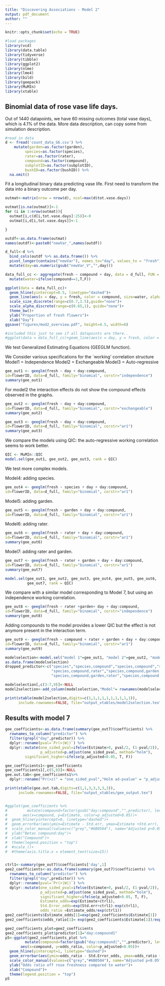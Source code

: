 ---
title: "Discovering Associations - Model 2"
output: pdf_document
author: ""
---

```{r setup, include=FALSE}
knitr::opts_chunk$set(echo = TRUE)
```


```{r, include = FALSE}
#load packages
library(vcd)
library(data.table)
library(tidyverse)
library(tibble)
library(ggplot2)
library(nlme)
library(lme4)
library(bild)
library(geepack)
library(MuMIn)
library(xtable)
```

## Binomial data of rose vase life days. 


Out of 1440 datapoints, we have 60 missing outcomes (total vase days), which is 4.1% of the data.
More data description, can copy some from simulation description.

```{r, include = FALSE}
#read in data
d <- fread('count_data_G6.csv') %>%
    mutate(garden=as.factor(garden),
         species=as.factor(species),
         rater=as.factor(rater),
         compound=as.factor(compound),
         subplotID=as.factor(subplotID),
         bushID=as.factor(bushID)) %>%
  na.omit()
```

Fit a longitudinal binary data predicting vase life. First need to transform the data into a binary outcome per day.

```{r lonitudinal_binary}

outmat<-matrix(nrow = nrow(d), ncol=max(d$tot.vase.days))

outmat[is.na(outmat)]<-1
for (i in 1:nrow(outmat)){
  outmat[i,c(d[i,tot.vase.days]:25)]<-0
  outmat[i,d[i,tot.vase.days]]<-1

}

outdf<-as.data.frame(outmat)
names(outdf)<-paste0("newVar_",names(outdf))

d_full<-d %>%
  bind_cols(outdf %>% as.data.frame()) %>%
  pivot_longer(contains("newVar"), names_to="day", values_to = "fresh") %>%
  mutate(day=as.numeric(gsub("newVar_V","",day)))

data_full_cc <- aggregate(fresh ~ compound + day, data = d_full, FUN = mean) %>%
  mutate(water=ifelse(compound==1,T,F))

ggplot(data = data_full_cc)+
  geom_hline(yintercept=0.5, linetype="dashed")+
  geom_line(aes(x = day, y = fresh, color = compound, size=water, alpha=water)) +
  scale_size_discrete(range=c(0.7,1.5),guide="none")+
  scale_alpha_discrete(range=c(0.65,1), guide="none")+
  theme_bw()+
  ylab("Proportion of fresh flowers")+
  xlab("Day")
ggsave("figures/mod2_overview.pdf", height=4.5, width=6)

#included this just to see if all datapoints are there..
#ggplot(data = data_full_cc)+geom_line(aes(x = day, y = fresh, color = compound))+facet_wrap(~compound)
```

We test Generalized Estimating Equations (GEEGLM function).

We Consider various specifications for the `working' correlation structure
Model1 =  Independence
Model2 =  Exchangeable
Model3 =  Auto-regressive

```{r}
gee_out1 <- geeglm(fresh ~ day + day:compound,
id=flowerID, data=d_full, family="binomial", corstr="independence")
summary(gee_out1)
```

For model2 the interaction effects do not show the compound effects observed in the graphs.

```{r}
gee_out2 <- geeglm(fresh ~ day + day:compound,
id=flowerID, data=d_full, family="binomial", corstr="exchangeable")
summary(gee_out2)
```

```{r}
gee_out3 <- geeglm(fresh ~ day + day:compound,
id=flowerID, data=d_full, family="binomial", corstr="ar1")
summary(gee_out3)
```

We compare the models using QIC: the auto-regressive working correlation seems to work better.

```{r}
QIC <- MuMIn::QIC
model.sel(gee_out1, gee_out2, gee_out3, rank = QIC)
```

We test more complex models. 

Model4: adding species.

```{r}
gee_out4 <- geeglm(fresh ~ species + day + day:compound,
id=flowerID, data=d_full, family="binomial", corstr="ar1")
```

Model5: adding garden.

```{r}
gee_out5 <- geeglm(fresh ~ garden + day + day:compound,
id=flowerID, data=d_full, family="binomial", corstr="ar1")
```

Model6: adding rater.

```{r}
gee_out6 <- geeglm(fresh ~ rater + day + day:compound,
id=flowerID, data=d_full, family="binomial", corstr="ar1")
summary(gee_out6)
```

Model7: adding rater and garden.

```{r}
gee_out7 <- geeglm(fresh ~ rater + garden + day + day:compound,
id=flowerID, data=d_full, family="binomial", corstr="ar1")
summary(gee_out7)

```

```{r}
model.sel(gee_out1, gee_out2, gee_out3, gee_out4, gee_out5, gee_out6, 
          gee_out7, rank = QIC)
```

We compare with a similar model corresponding to Model 7, but using an independence working correlation.

```{r}
gee_out8 <- geeglm(fresh ~ rater +garden+ day + day:compound,
id=flowerID, data=d_full, family="binomial", corstr="independence")
summary(gee_out8)

```

Adding compounds to the model provides a lower QIC but the effect is not anymore present in the interaction term.

```{r}
gee_out9 <- geeglm(fresh ~ compound + rater + garden + day + day:compound,
id=flowerID, data=d_full, family="binomial", corstr="ar1")
summary(gee_out9)
```


```{r}
modelselection<-model.sel("model 1"=gee_out1, "model 2"=gee_out2, "model 3"=gee_out3,"model 4"= gee_out4, "model 5"=gee_out5, "model 6"=gee_out6,"model 7"=gee_out7,"model 8"=gee_out8,"model 9"=gee_out9, rank = QIC)
as.data.frame(modelselection)
dropped_predictor<-c("species","species,compound","species,compound","species,compound,garden",
                     "species,compound,rater","species,compound,garden,rater","compound,garden,rater",
                     "species,compound,garden,rater","species,compound,garden,rater")

modelselection[,c(3:7,9)]<-NULL
model2selection<-add_column(modelselection,"Model"= rownames(modelselection),"Dropped predictor"=dropped_predictor,.before = "(Intercept)")

print(xtable(model2selection,digits=c(1,1,1,1,1,1,1,1,1,1)),
      include.rownames=FALSE, file="output_xtables/model2selection.tex")

```

## Results with model 7

```{r}
gee_coefficients<-as.data.frame(summary(gee_out7)$coefficients) %>%
  rownames_to_column("predictor") %>%
  filter(grepl("day",predictor)) %>%
  dplyr::rename(pval=`Pr(>|W|)`) %>% 
  dplyr::mutate(one_sided_pval=ifelse(Estimate>0, pval/2, (1-pval/2)),
                p_adjusted=p.adjust(one_sided_pval, method="holm"),
         significant_higher=ifelse(p_adjusted<0.05, T, F))

gee_coefficients1<-gee_coefficients
gee_coefficients1[,c(5,8)]<-NULL
gee.out.tab<-gee_coefficients1%>%
  dplyr::rename("Pr(>z)" = "one_sided_pval","Holm ad-pvalue" = "p_adjusted","z value"="Wald","Std.Erorr"= "Std.err")

print(xtable(gee.out.tab,digits=c(1,1,3,3,3,3,3)),
      include.rownames=FALSE, file="output_xtables/gee_output.tex")


#ggplot(gee_coefficients %>%
#         mutate(compound=factor(gsub("day:compound","",predictor), levels=2:15)), 
#       aes(x=compound, y=Estimate, color=p_adjusted<0.05))+
#  geom_hline(yintercept=0, linetype="dashed")+
#  geom_errorbar(aes(ymin=Estimate - Std.err, ymax=Estimate +Std.err), #width=0.2)+geom_point(size=3)+theme_bw()+
#  scale_color_manual(values=c("grey","#6B0504"), name="Adjusted p<0.05")+coord_flip()+
#  ylab("Betas compound:day")+
#  xlab("Compound")+
#  theme(legend.position = "top")
#  #scale_()+
#  #theme(axis.title.x = element_text(size=15))


ctrl1<-summary(gee_out7)$coefficients['day',1]
gee2_coefficients<-as.data.frame(summary(gee_out7)$coefficients) %>%
  rownames_to_column("predictor") %>%
  filter(grepl("day",predictor)) %>%
  dplyr::rename(pval=`Pr(>|W|)`) %>% 
  dplyr::mutate(one_sided_pval=ifelse(Estimate>0, pval/2, (1-pval/2)),
                p_adjusted=p.adjust(one_sided_pval, method="holm"),
                significant_higher=ifelse(p_adjusted<0.05, T, F),
                Estimate_odds=exp(Estimate+ctrl1),
                Std.Error_odds=exp(Std.err+ctrl1)-exp(ctrl1),
                odds_ratio =Estimate_odds/exp(ctrl1))
gee2_coefficients$Estimate_odds[1]=exp(gee2_coefficients$Estimate[1])
gee2_coefficients$odds_ratio[1]= exp(gee2_coefficients$Estimate[1])/exp(ctrl1)

gee2_coefficients_plot=gee2_coefficients
gee2_coefficients_plot$predictor[1]="day:compound1"
p5<-ggplot(gee2_coefficients_plot %>%
         mutate(compound=factor(gsub("day:compound|","",predictor), levels=1:15)), 
       aes(x=compound, y=odds_ratio, color=p_adjusted<0.05))+
  geom_hline(yintercept=1, linetype="dashed")+
  geom_errorbar(aes(ymin=odds_ratio - Std.Error_odds, ymax=odds_ratio +Std.Error_odds), width=0.2)+geom_point(size=1.8)+theme_bw()+
  scale_color_manual(values=c("grey","#6B0504"), name="Adjusted p<0.05")+coord_flip()+
  ylab("Odds ratio off rose freshness compared to water")+
  xlab("Compound")+
  theme(legend.position = "top")
p5

```
